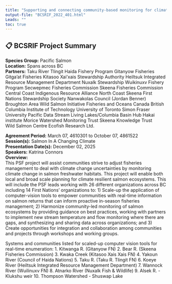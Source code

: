 ```yaml
---
title: "Supporting and connecting community-based monitoring for climate-resilient salmon ecosystems"
output-file: "BCSRIF_2022_401.html"
Leads: ""
toc: true
---
```


## 📋 BCSRIF Project Summary

**Species Group:** Pacific Salmon  
**Location:** Spans across BC  
**Partners:** Taku River Tlingit 
Haida Fishery Program 
Gitanyow Fisheries 
Gitga’at Fisheries
Kitasoo Xai'xais Stewardship Authority 
Heiltsuk Integrated Resource Management Department 
Nuxalk Stewardship
Wuikinuxv Fishery Program 
Secwepmec Fisheries Commission 
Skeena Fisheries Commission 
Central Coast Indigenous Resource Alliance 
North Coast Skeena First Nations Stewardship Society 
Nanwakolas Council (Jordan Benner) 
Broughton Area Wild Salmon Initiative 
Fisheries and Oceans Canada 
British Columbia Institute of Technology
University of Toronto
Simon Fraser University
Pacific Data Stream 
Living Lakes/Columbia Basin Hub 
Hakai institute 
Morice Watershed Monitoring Trust 
Skeena Knowledge Trust  
Wild Salmon Centre 
Ecofish Research Ltd. 
  
**Agreement Period:** March 07, 4610301 to October 07, 4861522  
**Session(s):** Salmon In A Changing Climate  
**Presentation Date(s):** December 02, 2025  
**Speakers:** Katrina Connors  
**Overview:**  
This PSF project will assist communities strive to adjust fisheries management to deal with climate change uncertainties by monitoring climate change in salmon freshwater habitats. This project will enable both local and broad scale planning for climate resilient salmon ecosystems. This will include the PSF leads working with 26 different organizations across BC including 14 First Nations' organizations to: 1) Scale-up the application of computer-vision tools to empower communities with real-time information on salmon returns that can inform proactive in-season fisheries management; 2) Harmonize community-led monitoring of salmon ecosystems by providing guidance on best practices, working with partners to implement new stream temperature and flow monitoring where there are gaps, and synthesizing and sharing data across organizations; and 3) Create opportunities for integration and collaboration among communities and projects through workshops and working groups.

Systems and communities listed for scaled-up computer vision tools for real-time enumeration: 
1. Kitwanga R. (Gitanyow FN)
2. Bear R. (Skeena Fisheries Commission)
3. Kwaka Creek (Kitasoo Xais Xais FN)
4. Yakoun River (Council of Haida Nations)
5. Taku R. (Taku R. Tlingit FN)
6. Koeye River (Heiltsuk Integrated Resource Management Department)
7. Wannock River (Wuilinuxv FN)
8. Atnarko River (Nuxalk Fish & Wildlife)
9. Alsek R. - Klukshu weir
10. Thompson Watershed - Shuswap Lake   


